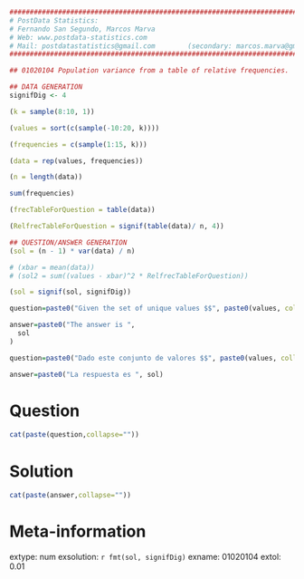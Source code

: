 
```r

################################################################################
# PostData Statistics: 
# Fernando San Segundo, Marcos Marva
# Web: www.postdata-statistics.com
# Mail: postdatastatistics@gmail.com        (secondary: marcos.marva@gmail.es)
################################################################################

## 01020104 Population variance from a table of relative frequencies.
```


```r
## DATA GENERATION
signifDig <- 4

(k = sample(8:10, 1))

(values = sort(c(sample(-10:20, k))))

(frequencies = c(sample(1:15, k)))

(data = rep(values, frequencies))

(n = length(data))

sum(frequencies)

(frecTableForQuestion = table(data))

(RelfrecTableForQuestion = signif(table(data)/ n, 4))

## QUESTION/ANSWER GENERATION
(sol = (n - 1) * var(data) / n)

# (xbar = mean(data))
# (sol2 = sum((values - xbar)^2 * RelfrecTableForQuestion))

(sol = signif(sol, signifDig))
```


```r
question=paste0("Given the set of unique values $$", paste0(values, collapse = ", "),"$$ and their corresponding relative frequencies  $$", paste0(RelfrecTableForQuestion, collapse = ", "),"$$ find the **population variance** of this data set.")

answer=paste0("The answer is ",
  sol
)

```


```r
question=paste0("Dado este conjunto de valores $$", paste0(values, collapse = ", "),"$$ y sus correspondientes frecuencias relativas  $$", paste0(RelfrecTableForQuestion, collapse = ", "),"$$ calcular la **varianza poblacional** de este conjunto de datos.")

answer=paste0("La respuesta es ", sol)
```


Question
========

```r
cat(paste(question,collapse=""))
```

Solution
=========

```r
cat(paste(answer,collapse=""))
```

Meta-information
================
extype: num
exsolution: `r fmt(sol, signifDig)`
exname: 01020104
extol: 0.01


